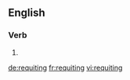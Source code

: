 ==English==

===Verb===
{{head|en|present participle}}

# {{present participle of|requite|lang=en}}

[[de:requiting]]
[[fr:requiting]]
[[vi:requiting]]